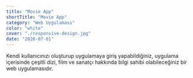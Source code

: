 ```yaml
---
title: "Movie App"
shortTitle: "Movie App"
category: "Web Uygulaması"
color: "white"
cover: "./responsive-design.jpg"
date: "2020-07-01"
---
```


Kendi kullanıcınızı oluşturup uygulamaya giriş yapabildiğiniz, uygulama içerisinde çeşitli dizi, film ve sanatçı hakkında bilgi sahibi olabileceğiniz bir web uygulamasıdır.
